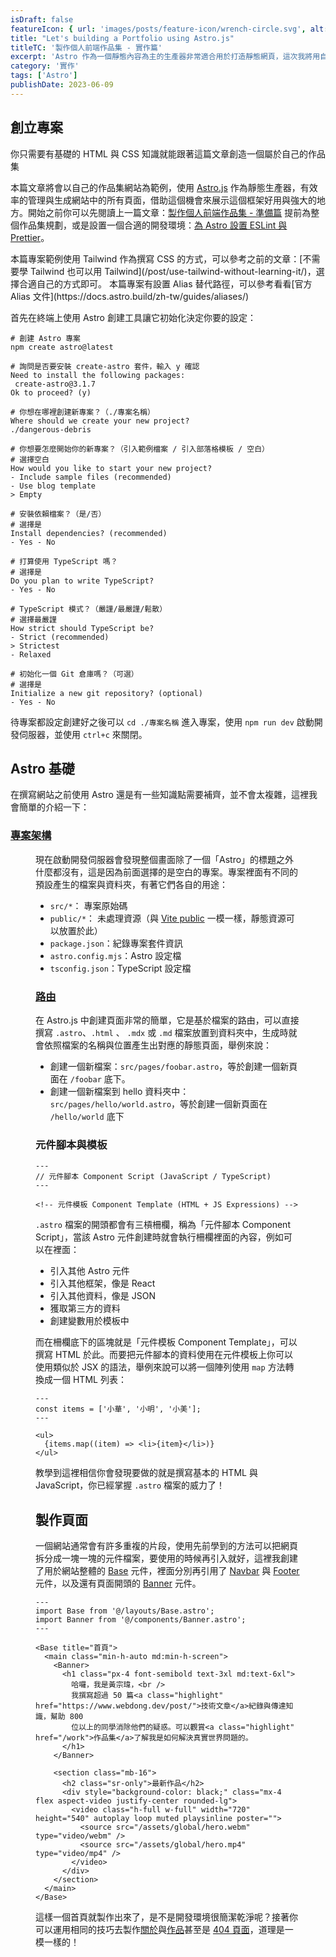 ```yaml
---
isDraft: false
featureIcon: { url: 'images/posts/feature-icon/wrench-circle.svg', alt: '一個板手在圈圈內的符號' }
title: "Let's building a Portfolio using Astro.js"
titleTC: '製作個人前端作品集 - 實作篇'
excerpt: 'Astro 作為一個靜態內容為主的生產器非常適合用於打造靜態網頁，這次我將用自己的作品集為案例教你打造一個實際的靜態網站。'
category: '實作'
tags: ['Astro']
publishDate: 2023-06-09
---
```


## 創立專案

<Info type="success">你只需要有基礎的 HTML 與 CSS 知識就能跟著這篇文章創造一個屬於自己的作品集</Info>

本篇文章將會以自己的作品集網站為範例，使用 [Astro.js](/post/why-you-should-try-astro/) 作為靜態生產器，有效率的管理與生成網站中的所有頁面，借助這個機會來展示這個框架好用與強大的地方。開始之前你可以先閱讀上一篇文章：[製作個人前端作品集 - 準備篇](/post/lets-build-a-portfolio/) 提前為整個作品集規劃，或是設置一個合適的開發環境：[為 Astro 設置 ESLint 與 Prettier](/post/setting-up-eslint-and-prettier-in-astro/)。

<Info type="warning">
  本篇專案範例使用 Tailwind 作為撰寫 CSS 的方式，可以參考之前的文章：[不需要學 Tailwind 也可以用
  Tailwind](/post/use-tailwind-without-learning-it/)，選擇合適自己的方式即可。
</Info>

<Info type="warning">
  本篇專案有設置 Alias 替代路徑，可以參考看看[官方 Alias 文件](https://docs.astro.build/zh-tw/guides/aliases/)
</Info>

首先在終端上使用 Astro 創建工具讓它初始化決定你要的設定：

```shell
# 創建 Astro 專案
npm create astro@latest

# 詢問是否要安裝 create-astro 套件，輸入 y 確認
Need to install the following packages:
 create-astro@3.1.7
Ok to proceed? (y)

# 你想在哪裡創建新專案？（./專案名稱）
Where should we create your new project?
./dangerous-debris

# 你想要怎麼開始你的新專案？（引入範例檔案 / 引入部落格模板 / 空白）
# 選擇空白
How would you like to start your new project?
- Include sample files (recommended)
- Use blog template
> Empty

# 安裝依賴檔案？（是/否）
# 選擇是
Install dependencies? (recommended)
- Yes - No

# 打算使用 TypeScript 嗎？
# 選擇是
Do you plan to write TypeScript?
- Yes - No

# TypeScript 模式？（嚴謹/最嚴謹/鬆散）
# 選擇最嚴謹
How strict should TypeScript be?
- Strict (recommended)
> Strictest
- Relaxed

# 初始化一個 Git 倉庫嗎？（可選）
# 選擇是
Initialize a new git repository? (optional)
- Yes - No
```

待專案都設定創建好之後可以 `cd ./專案名稱` 進入專案，使用 `npm run dev` 啟動開發伺服器，並使用 `ctrl+c` 來關閉。

## Astro 基礎

在撰寫網站之前使用 Astro 還是有一些知識點需要補齊，並不會太複雜，這裡我會簡單的介紹一下：

### [專案架構](https://docs.astro.build/zh-tw/core-concepts/project-structure/)

<Figure
  width="600"
  height="300"
  src="images/posts/lets-build-a-portfolio-with-astro/blank-setting.webp"
  alt="一個空白的頁面，有一個 Astro 的標題"
/>

現在啟動開發伺服器會發現整個畫面除了一個「Astro」的標題之外什麼都沒有，這是因為前面選擇的是空白的專案。專案裡面有不同的預設產生的檔案與資料夾，有著它們各自的用途：

- `src/*`： 專案原始碼
- `public/*`： 未處理資源（與 [Vite public](https://cn.vitejs.dev/guide/assets.html#the-public-directory) 一模一樣，靜態資源可以放置於此）
- `package.json`：紀錄專案套件資訊
- `astro.config.mjs`：Astro 設定檔
- `tsconfig.json`：TypeScript 設定檔

### [路由](https://docs.astro.build/zh-tw/core-concepts/astro-pages/)

在 Astro.js 中創建頁面非常的簡單，它是基於檔案的路由，可以直接撰寫 `.astro`、`.html` 、 `.mdx` 或 `.md` 檔案放置到資料夾中，生成時就會依照檔案的名稱與位置產生出對應的靜態頁面，舉例來說：

- 創建一個新檔案：`src/pages/foobar.astro`，等於創建一個新頁面在 `/foobar` 底下。
- 創建一個新檔案到 hello 資料夾中： `src/pages/hello/world.astro`，等於創建一個新頁面在 `/hello/world` 底下

### 元件腳本與模板

```astro
---
// 元件腳本 Component Script (JavaScript / TypeScript)
---

<!-- 元件模板 Component Template (HTML + JS Expressions) -->
```

`.astro` 檔案的開頭都會有三槓柵欄，稱為「元件腳本 Component Script」，當該 Astro 元件創建時就會執行柵欄裡面的內容，例如可以在裡面：

- 引入其他 Astro 元件
- 引入其他框架，像是 React
- 引入其他資料，像是 JSON
- 獲取第三方的資料
- 創建變數用於模板中

而在柵欄底下的區塊就是「元件模板 Component Template」，可以撰寫 HTML 於此。而要把元件腳本的資料使用在元件模板上你可以使用類似於 JSX 的語法，舉例來說可以將一個陣列使用 `map` 方法轉換成一個 HTML 列表：

```astro
---
const items = ['小華', '小明', '小美'];
---

<ul>
  {items.map((item) => <li>{item}</li>)}
</ul>
```

教學到這裡相信你會發現要做的就是撰寫基本的 HTML 與 JavaScript，你已經掌握 `.astro` 檔案的威力了！

## 製作頁面

一個網站通常會有許多重複的片段，使用先前學到的方法可以把網頁拆分成一塊一塊的元件檔案，要使用的時候再引入就好，這裡我創建了用於網站整體的 [Base](https://github.com/riceball-tw/wei-wei-web/commit/bdcfe6d81c6b9394ec36e92097b9990bb55ab325) 元件，裡面分別再引用了 [Navbar](https://github.com/riceball-tw/wei-wei-web/commit/b82f540940a1d284537e25f6df94b4a3cb59549d) 與 [Footer](https://github.com/riceball-tw/wei-wei-web/commit/09abfc94f689bae1b1af1eb31b4c4f39a7ee4766) 元件，以及還有頁面開頭的 [Banner](https://github.com/riceball-tw/wei-wei-web/commit/932f7f9f50acdea6f727e9ce81f0b14846d1b262) 元件。

```astro
---
import Base from '@/layouts/Base.astro';
import Banner from '@/components/Banner.astro';
---

<Base title="首頁">
  <main class="min-h-auto md:min-h-screen">
    <Banner>
      <h1 class="px-4 font-semibold text-3xl md:text-6xl">
        哈囉，我是黃宗瑋，<br />
        我撰寫超過 50 篇<a class="highlight" href="https://www.webdong.dev/post/">技術文章</a>紀錄與傳達知識，幫助 800
        位以上的同學消除他們的疑惑。可以觀賞<a class="highlight" href="/work">作品集</a>了解我是如何解決真實世界問題的。
      </h1>
    </Banner>

    <section class="mb-16">
      <h2 class="sr-only">最新作品</h2>
      <div style="background-color: black;" class="mx-4 flex aspect-video justify-center rounded-lg">
        <video class="h-full w-full" width="720" height="540" autoplay loop muted playsinline poster="">
          <source src="/assets/global/hero.webm" type="video/webm" />
          <source src="/assets/global/hero.mp4" type="video/mp4" />
        </video>
      </div>
    </section>
  </main>
</Base>
```

這樣一個首頁就製作出來了，是不是開發環境很簡潔乾淨呢？接著你可以運用相同的技巧去製作[關於](https://github.com/riceball-tw/wei-wei-web/commit/f82c2c6ee438f76f7844400cbbc0c0c6fba2118a)與[作品](https://github.com/riceball-tw/wei-wei-web/commit/3731d120194367106edf0e255e903a1041e2b81a)甚至是 [404 頁面](https://github.com/riceball-tw/wei-wei-web/commit/cae2d37c9657c0debc34cfb8eefb680bed57e0fe)，道理是一模一樣的！

<Figure
  width="1300"
  height="1270"
  src="images/posts/lets-build-a-portfolio-with-astro/home.webp"
  alt="一個空白的頁面，有一個 Astro 的標題"
/>
